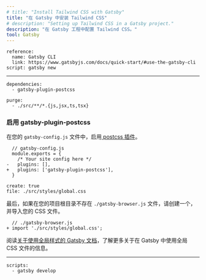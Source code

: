 ```yaml
---
# title: "Install Tailwind CSS with Gatsby"
title: "在 Gatsby 中安装 Tailwind CSS"
# description: "Setting up Tailwind CSS in a Gatsby project."
description: "在 Gatsby 工程中配置 Tailwind CSS。"
tool: Gatsby
---
```


```preval installation
reference:
  name: Gatsby CLI
  link: https://www.gatsbyjs.com/docs/quick-start/#use-the-gatsby-cli
script: gatsby new 
```

---

```preval setup
dependencies:
  - gatsby-plugin-postcss
```

```preval configuration
purge: 
  - ./src/**/*.{js,jsx,ts,tsx}
```

<!-- ### Enable gatsby-plugin-postcss 

In your `gatsby-config.js` file, enable the [postcss plugin](https://www.gatsbyjs.com/plugins/gatsby-plugin-postcss/). -->
### 启用 gatsby-plugin-postcss

在您的 `gatsby-config.js` 文件中，启用[ postcss 插件](https://www.gatsbyjs.com/plugins/gatsby-plugin-postcss/)。

```diff-js
  // gatsby-config.js
  module.exports = {
    /* Your site config here */
-   plugins: [],
+   plugins: ['gatsby-plugin-postcss'],
  }
```

```preval include
create: true
file: ./src/styles/global.css
```

<!-- Finally, create a `./gatsby-browser.js` file at the root of your project if it doesn't already exist, and import your CSS file: -->
最后，如果在您的项目根目录不存在 `./gatsby-browser.js` 文件，请创建一个，并导入您的 CSS 文件。

```diff-js
  // ./gatsby-browser.js
+ import './src/styles/global.css';
```

<!-- Read [the Gatsby documentation on using global styles](https://www.gatsbyjs.com/tutorial/part-two/#using-global-styles) to learn more about working with global CSS files in Gatsby. -->
阅读[关于使用全局样式的 Gatsby 文档](https://www.gatsbyjs.com/tutorial/part-two/#using-global-styles)，了解更多关于在 Gatsby 中使用全局 CSS 文件的信息。

---

```preval finish
scripts:
  - gatsby develop 
```

